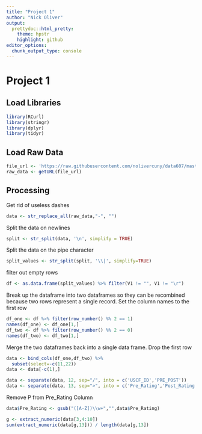 ```yaml
---
title: "Project 1"
author: "Nick Oliver"
output:
  prettydoc::html_pretty:
    theme: hpstr
    highlight: github
editor_options: 
  chunk_output_type: console
---
```


# Project 1

## Load Libraries

```r
library(RCurl)
library(stringr)
library(dplyr)
library(tidyr)
```

## Load Raw Data

```r
file_url <- 'https://raw.githubusercontent.com/nolivercuny/data607/master/project1/tournamentinfo.txt'
raw_data <- getURL(file_url)
```

## Processing

Get rid of useless dashes
```r
data <- str_replace_all(raw_data,"-", "")
```

Split the data on newlines
```r
split <- str_split(data, '\n', simplify = TRUE)
```
Split the data on the pipe character
```r
split_values <- str_split(split, '\\|', simplify=TRUE)

```
filter out empty rows
```r
df <- as.data.frame(split_values) %>% filter(V1 != "", V1 != "\r")
```
Break up the dataframe into two dataframes so they can be recombined because two rows represent a single record. Set the column names to the first row
```r
df_one <- df %>% filter(row_number() %% 2 == 1) 
names(df_one) <- df_one[1,]
df_two <- df %>% filter(row_number() %% 2 == 0)
names(df_two) <- df_two[1,]

```
Merge the two dataframes back into a single data frame. Drop the first row
```r
data <- bind_cols(df_one,df_two) %>% 
  subset(select=-c(11,22))
data <- data[-c(1),]
```

```r
data <- separate(data, 12, sep="/", into = c('USCF_ID','PRE_POST'))
data <- separate(data, 13, sep=">", into = c('Pre_Rating','Post_Rating'))

```

Remove P from Pre_Rating Column
```r
data$Pre_Rating <- gsub("([A-Z])\\w+","",data$Pre_Rating)
```

```r
g <- extract_numeric(data[3,4:10])
sum(extract_numeric(data[g,13])) / length(data[g,13])
```
